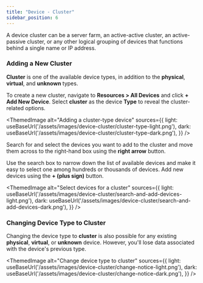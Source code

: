 ```yaml
---
title: "Device - Cluster"
sidebar_position: 6
---
```



A device cluster can be a server farm, an active-active cluster, an active-passive cluster, or any other logical grouping of devices that functions behind a single name or IP address. 

### Adding a New Cluster

**Cluster** is one of the available device types, in addition to the **physical**, **virtual**, and **unknown** types. 

To create a new cluster, navigate to **Resources > All Devices** and click **+ Add New Device**. Select **cluster** as the device **Type** to reveal the cluster-related options. 

<ThemedImage
  alt="Adding a cluster-type device"
  sources={{
    light: useBaseUrl('/assets/images/device-cluster/cluster-type-light.png'),
    dark: useBaseUrl('/assets/images/device-cluster/cluster-type-dark.png'),
  }}
/>

Search for and select the devices you want to add to the cluster and move them across to the right-hand box using the **right arrow** button.

Use the search box to narrow down the list of available devices and make it easy to select one among hundreds or thousands of devices. Add new devices using the **+ (plus sign)** button.

<ThemedImage
  alt="Select devices for a cluster"
  sources={{
    light: useBaseUrl('/assets/images/device-cluster/search-and-add-devices-light.png'),
    dark: useBaseUrl('/assets/images/device-cluster/search-and-add-devices-dark.png'),
  }}
/>

### Changing Device Type to Cluster

Changing the device type to **cluster** is also possible for any existing **physical**, **virtual**, or **unknown** device. However, you'll lose data associated with the device's previous type. 

<ThemedImage
  alt="Change device type to cluster"
  sources={{
    light: useBaseUrl('/assets/images/device-cluster/change-notice-light.png'),
    dark: useBaseUrl('/assets/images/device-cluster/change-notice-dark.png'),
  }}
/>
